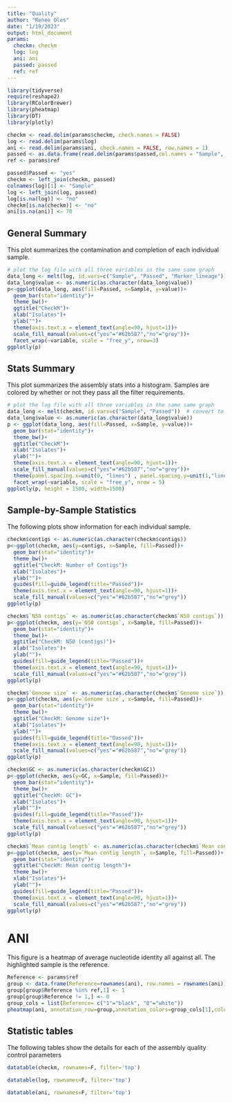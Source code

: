 ```yaml
---
title: "Quality"
author: "Renee Oles"
date: "1/19/2023"
output: html_document
params:
  checkm: checkm
  log: log
  ani: ani
  passed: passed
  ref: ref
---
```


```r
library(tidyverse)
require(reshape2)
library(RColorBrewer)
library(pheatmap)
library(DT)
library(plotly)
```

```r
checkm <- read.delim(params$checkm, check.names = FALSE)
log <- read.delim(params$log)
ani <- read.delim(params$ani, check.names = FALSE, row.names = 1)
passed <- as.data.frame(read.delim(params$passed,col.names = "Sample", header=FALSE))
ref <- params$ref
```


```r
passed$Passed <- "yes"
checkm <- left_join(checkm, passed)
colnames(log)[1] <- "Sample"
log <- left_join(log, passed)
log[is.na(log)] <- "no"
checkm[is.na(checkm)] <- "no"
ani[is.na(ani)] <- 70
```

## General Summary 
This plot summarizes the contamination and completion of each individual sample.
```r
# plot the log file with all three variables in the same same graph
data_long <- melt(log, id.vars=c("Sample", "Passed", "Marker_lineage"))  # convert to long format
data_long$value <- as.numeric(as.character(data_long$value))
p<-ggplot(data_long, aes(fill=Passed, x=Sample, y=value))+
  geom_bar(stat="identity")+
  theme_bw()+
  ggtitle("CheckM")+
  xlab("Isolates")+
  ylab("")+
  theme(axis.text.x = element_text(angle=90, hjust=1))+
  scale_fill_manual(values=c("yes"="#62b587","no"="grey"))+
  facet_wrap(~variable, scale = "free_y", nrow=3)
ggplotly(p)
```


## Stats Summary 
This plot summarizes the assembly stats into a histogram. Samples are colored by whether or not they pass all the filter requirements.
```r
# plot the log file with all three variables in the same same graph
data_long <- melt(checkm, id.vars=c("Sample", "Passed"))  # convert to long format
data_long$value <- as.numeric(as.character(data_long$value))
p <- ggplot(data_long, aes(fill=Passed, x=Sample, y=value))+
  geom_bar(stat="identity")+
  theme_bw()+
  ggtitle("CheckM")+
  xlab("Isolates")+
  ylab("")+
  theme(axis.text.x = element_text(angle=90, hjust=1))+
  scale_fill_manual(values=c("yes"="#62b587","no"="grey"))+
  theme(panel.spacing.x=unit(0, "lines") , panel.spacing.y=unit(1,"lines"))+
  facet_wrap(~variable, scale = "free_y", nrow = 5)
ggplotly(p, height = 1500, width=1500)
```

## Sample-by-Sample Statistics

The following plots show information for each individual sample. 

```r
checkm$contigs <- as.numeric(as.character(checkm$contigs))
p<-ggplot(checkm, aes(y=contigs, x=Sample, fill=Passed))+
  geom_bar(stat="identity")+
  theme_bw()+
  ggtitle("CheckM: Number of Contigs")+
  xlab("Isolates")+
  ylab("")+
  guides(fill=guide_legend(title="Passed"))+
  theme(axis.text.x = element_text(angle=90, hjust=1))+
  scale_fill_manual(values=c("yes"="#62b587","no"="grey"))
ggplotly(p)
```

```r
checkm$`N50 contigs` <- as.numeric(as.character(checkm$`N50 contigs`))
p<-ggplot(checkm, aes(y=`N50 contigs`, x=Sample, fill=Passed))+
  geom_bar(stat="identity")+
  theme_bw()+
  ggtitle("CheckM: N50 (contigs)")+
  xlab("Isolates")+
  ylab("")+
  guides(fill=guide_legend(title="Passed"))+
  theme(axis.text.x = element_text(angle=90, hjust=1))+
  scale_fill_manual(values=c("yes"="#62b587","no"="grey"))
ggplotly(p)
```


```r
checkm$`Genome size` <- as.numeric(as.character(checkm$`Genome size`))
p<-ggplot(checkm, aes(y=`Genome size`, x=Sample, fill=Passed))+
  geom_bar(stat="identity")+
  theme_bw()+
  ggtitle("CheckM: Genome size")+
  xlab("Isolates")+
  ylab("")+
  guides(fill=guide_legend(title="Oassed"))+
  theme(axis.text.x = element_text(angle=90, hjust=1))+
  scale_fill_manual(values=c("yes"="#62b587","no"="grey"))
ggplotly(p)
```

```r
checkm$GC <- as.numeric(as.character(checkm$GC))
p<-ggplot(checkm, aes(y=GC, x=Sample, fill=Passed))+
  geom_bar(stat="identity")+
  theme_bw()+
  ggtitle("CheckM: GC")+
  xlab("Isolates")+
  ylab("")+
  guides(fill=guide_legend(title="Passed"))+
  theme(axis.text.x = element_text(angle=90, hjust=1))+
  scale_fill_manual(values=c("yes"="#62b587","no"="grey"))
ggplotly(p)
```

```r
checkm$`Mean contig length` <- as.numeric(as.character(checkm$`Mean contig length`))
p<-ggplot(checkm, aes(y=`Mean contig length`, x=Sample, fill=Passed))+
  geom_bar(stat="identity")+
  ggtitle("CheckM: Mean contig length")+
  theme_bw()+
  xlab("Isolates")+
  ylab("")+
  guides(fill=guide_legend(title="Passed"))+
  theme(axis.text.x = element_text(angle=90, hjust=1))+
  scale_fill_manual(values=c("yes"="#62b587","no"="grey"))
ggplotly(p)
```

# ANI 
This figure is a heatmap of average nucleotide identity all against all. The highlighted sample is the reference.
```r
Reference <- params$ref
group <- data.frame(Reference=rownames(ani), row.names = rownames(ani))
group[group$Reference %in% ref,1] <- 1
group[group$Reference != 1,] <- 0
group_cols = list(Reference= c("1"="black", "0"="white"))
pheatmap(ani, annotation_row=group,annotation_colors=group_cols[1],color=colorRampPalette(c("white", "red"))(100), cluster_cols = FALSE)
```

## Statistic tables
The following tables show the details for each of the assembly quality control parameters
```r
datatable(checkm, rownames=F, filter='top')
```

```r
datatable(log, rownames=F, filter='top')
```

```r
datatable(ani, rownames=F, filter='top')
```

